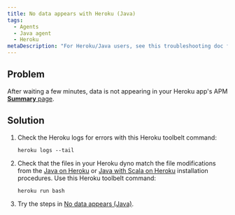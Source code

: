 ```yaml
---
title: No data appears with Heroku (Java)
tags:
  - Agents
  - Java agent
  - Heroku
metaDescription: "For Heroku/Java users, see this troubleshooting doc for installation problems"
---
```


## Problem

After waiting a few minutes, data is not appearing in your Heroku app's APM [**Summary** page](/docs/apm/applications-menu/monitoring/apm-overview-page).

## Solution

1. Check the Heroku logs for errors with this Heroku toolbelt command:

   ```
   heroku logs --tail
   ```
2. Check that the files in your Heroku dyno match the file modifications from the [Java on Heroku](/docs/agents/java-agent/heroku/java-agent-heroku) or [Java with Scala on Heroku](/docs/agents/java-agent/heroku/java-agent-scala-heroku) installation procedures. Use this Heroku toolbelt command:

   ```
   heroku run bash
   ```
3. Try the steps in [No data appears (Java)](/docs/agents/java-agent/troubleshooting/no-data-appears-java).

